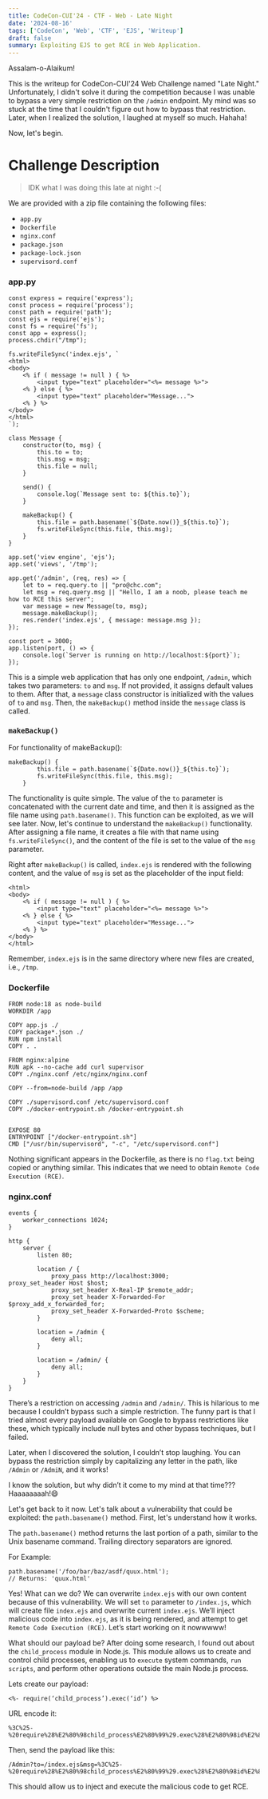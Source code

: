 ```yaml
---
title: CodeCon-CUI'24 - CTF - Web - Late Night
date: '2024-08-16'
tags: ['CodeCon', 'Web', 'CTF', 'EJS', 'Writeup']
draft: false
summary: Exploiting EJS to get RCE in Web Application.
---
```


Assalam-o-Alaikum!

This is the writeup for CodeCon-CUI'24 Web Challenge named "Late Night." Unfortunately, I didn't solve it during the competition because I was unable to bypass a very simple restriction on the `/admin` endpoint. My mind was so stuck at the time that I couldn't figure out how to bypass that restriction. Later, when I realized the solution, I laughed at myself so much. Hahaha!

Now, let's begin.

# Challenge Description

> IDK what I was doing this late at night :-( 

We are provided with a zip file containing the following files:

- `app.py`
- `Dockerfile`
- `nginx.conf`
- `package.json`
- `package-lock.json`
- `supervisord.conf`

### app.py
```
const express = require('express');
const process = require('process');
const path = require('path');
const ejs = require('ejs');
const fs = require('fs');
const app = express();
process.chdir("/tmp");

fs.writeFileSync('index.ejs', `
<html>
<body>
    <% if ( message != null ) { %>
        <input type="text" placeholder="<%= message %>">
    <% } else { %>
        <input type="text" placeholder="Message...">
    <% } %>
</body>
</html>
`);

class Message {
    constructor(to, msg) {
        this.to = to;
        this.msg = msg;
        this.file = null;
    }

    send() {
        console.log(`Message sent to: ${this.to}`);
    }

    makeBackup() {
        this.file = path.basename(`${Date.now()}_${this.to}`);
        fs.writeFileSync(this.file, this.msg);
    }
}

app.set('view engine', 'ejs');
app.set('views', '/tmp');

app.get('/admin', (req, res) => {
    let to = req.query.to || "pro@chc.com";
    let msg = req.query.msg || "Hello, I am a noob, please teach me how to RCE this server";
    var message = new Message(to, msg);
    message.makeBackup();
    res.render('index.ejs', { message: message.msg });
});

const port = 3000;
app.listen(port, () => {
    console.log(`Server is running on http://localhost:${port}`);
});
```

This is a simple web application that has only one endpoint, `/admin`, which takes two parameters: `to` and `msg`. If not provided, it assigns default values to them. After that, a `message` class constructor is initialized with the values of `to` and `msg`. Then, the `makeBackup()` method inside the `message` class is called.

### `makeBackup()`
For functionality of makeBackup():
```
makeBackup() {
        this.file = path.basename(`${Date.now()}_${this.to}`);
        fs.writeFileSync(this.file, this.msg);
    }
```

The functionality is quite simple. The value of the `to` parameter is concatenated with the current date and time, and then it is assigned as the file name using `path.basename()`. This function can be exploited, as we will see later. Now, let's continue to understand the `makeBackup()` functionality. After assigning a file name, it creates a file with that name using `fs.writeFileSync()`, and the content of the file is set to the value of the `msg` parameter.

Right after `makeBackup()` is called, `index.ejs` is rendered with the following content, and the value of `msg` is set as the placeholder of the input field:
```
<html>
<body>
    <% if ( message != null ) { %>
        <input type="text" placeholder="<%= message %>">
    <% } else { %>
        <input type="text" placeholder="Message...">
    <% } %>
</body>
</html>
```
Remember, `index.ejs` is in the same directory where new files are created, i.e., `/tmp`.

### Dockerfile
```
FROM node:18 as node-build
WORKDIR /app

COPY app.js ./
COPY package*.json ./
RUN npm install
COPY . .

FROM nginx:alpine
RUN apk --no-cache add curl supervisor
COPY ./nginx.conf /etc/nginx/nginx.conf

COPY --from=node-build /app /app

COPY ./supervisord.conf /etc/supervisord.conf
COPY ./docker-entrypoint.sh /docker-entrypoint.sh


EXPOSE 80
ENTRYPOINT ["/docker-entrypoint.sh"]
CMD ["/usr/bin/supervisord", "-c", "/etc/supervisord.conf"]
````

Nothing significant appears in the Dockerfile, as there is no `flag.txt` being copied or anything similar. This indicates that we need to obtain `Remote Code Execution (RCE)`.

### nginx.conf
```
events {
    worker_connections 1024;
}

http {
    server {
        listen 80;

        location / {
            proxy_pass http://localhost:3000;            proxy_set_header Host $host;
            proxy_set_header X-Real-IP $remote_addr;
            proxy_set_header X-Forwarded-For $proxy_add_x_forwarded_for;
            proxy_set_header X-Forwarded-Proto $scheme;
        }

        location = /admin {
            deny all;
        }

        location = /admin/ {
            deny all;
        }
    }
}
```
There’s a restriction on accessing `/admin` and `/admin/`. This is hilarious to me because I couldn’t bypass such a simple restriction. The funny part is that I tried almost every payload available on Google to bypass restrictions like these, which typically include null bytes and other bypass techniques, but I failed.

Later, when I discovered the solution, I couldn’t stop laughing. You can bypass the restriction simply by capitalizing any letter in the path, like `/Admin` or `/AdmiN`, and it works!

I know the solution, but why didn’t it come to my mind at that time??? Haaaaaaaah!😄

Let's get back to it now. Let's talk about a vulnerability that could be exploited: the `path.basename()` method. First, let's understand how it works.

The `path.basename()` method returns the last portion of a path, similar to the Unix basename command. Trailing directory separators are ignored.

For Example:
```
path.basename('/foo/bar/baz/asdf/quux.html');
// Returns: 'quux.html'
```

Yes! What can we do? We can overwrite `index.ejs` with our own content because of this vulnerability. We will set `to` parameter to `/index.js`, which will create file `index.ejs` and overwrite current `index.ejs`. We’ll inject malicious code into `index.ejs`, as it is being rendered, and attempt to get `Remote Code Execution (RCE)`. Let’s start working on it nowwwww!

What should our payload be? After doing some research, I found out about the `child_process` module in Node.js. This module allows us to create and control child processes, enabling us to `execute` system commands, `run scripts`, and perform other operations outside the main Node.js process.

Lets create our payload:
```
<%- require(‘child_process’).exec(‘id’) %>
```

URL encode it:
```
%3C%25-%20require%28%E2%80%98child_process%E2%80%99%29.exec%28%E2%80%98id%E2%80%99%29%20%25%3E
```

Then, send the payload like this:
```
/Admin?to=/index.ejs&msg=%3C%25-%20require%28%E2%80%98child_process%E2%80%99%29.exec%28%E2%80%98id%E2%80%99%29%20%25%3E
```

This should allow us to inject and execute the malicious code to get RCE.
